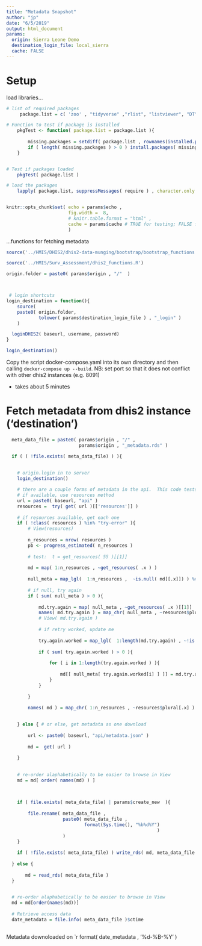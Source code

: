 ```yaml
---
title: "Metadata Snapshot"
author: "jp"
date: "6/5/2019"
output: html_document
params:
  origin: Sierra Leone Demo
  destination_login_file: local_sierra
  cache: FALSE
---
```



# Setup 

load libraries...

```r

# list of required packages
     package.list = c( 'zoo' , "tidyverse" ,"rlist", "listviewer", "DT", "knitr", "kableExtra", "xts", "leaflet", "geojsonR", "wellknown" , "geojsonio" , "sp" , "rmapshaper" , "rgeos" , "RColorBrewer", "DT", "dygraphs", "httr", "jsonlite", "XML", "assertthat", "lubridate", "anytime" , "scales", "RcppRoll", "zoo", "tsibble", "seasonal", "forecast", "stlplus",  "gridExtra", "futile.logger", "Hmisc", "pander" , "stringi", "rlang" , "htmltools" , "tidyselect" , "broom" , "ggthemes" , "readxl", "knitrProgressBar" , 'osmdata', 'sf' ,  "geojsonsf" , 'tmap', 'formattable'  )

# Function to test if package is installed 
    pkgTest <- function( package.list = package.list ){
        
        missing.packages = setdiff( package.list , rownames(installed.packages())) 
        if ( length( missing.packages ) > 0 ) install.packages( missing.packages ) 
    }


# Test if packages loaded
    pkgTest( package.list )

# load the packages
    lapply( package.list, suppressMessages( require ) , character.only = TRUE)


knitr::opts_chunk$set( echo = params$echo ,
                       fig.width =  8, 
                       # knitr.table.format = "html" ,
                       cache = params$cache # TRUE for testing; FALSE for production
                       )

```

...functions for fetching metadata

```r
source('../HMIS/DHIS2/dhis2-data-munging/bootstrap/bootstrap_functions.R')

source('../HMIS/Surv_Assessment/dhis2_functions.R')

origin.folder = paste0( params$origin , "/"  )



 # login shortcuts
login_destination = function(){
    source( 
    paste0( origin.folder, 
            tolower( params$destination_login_file ) , "_login" )
    )

  loginDHIS2( baseurl, username, password)
}

login_destination()
```


Copy the script docker-compose.yaml into its own directory and then calling `docker-compose up --build`. NB: set port so that it does not conflict with other dhis2 instances (e.g. 8091)

- takes about 5 minutes

# Fetch metadata from dhis2 instance ('destination')


```r

  meta_data_file = paste0( params$origin , "/" ,
                           params$origin , "_metadata.rds" ) 

  if ( ( !file.exists( meta_data_file) ) ){
   
    
    # origin.login in to server
    login_destination()

    # there are a couple forms of metadata in the api.  This code tests the format, then gets metadata
    # if available, use resources method
    url = paste0( baseurl, "api" )
    resources =  try( get( url )[['resources']] )
    
    # if resources available, get each one      
    if ( !class( resources ) %in% "try-error" ){   
        # View(resources)
        
        n_resources = nrow( resources )
        pb <- progress_estimated( n_resources )
     
        # test:  t = get_resources( 55 )[[1]]
    
        md = map( 1:n_resources , ~get_resources( .x ) )
        
        null_meta = map_lgl(  1:n_resources ,  ~is.null( md[[.x]]) ) %>% which
        
        # if null, try again
        if ( sum( null_meta ) > 0 ){ 
            
            md.try.again = map( null_meta , ~get_resources( .x )[[1]]  ) 
            names( md.try.again ) = map_chr( null_meta , ~resources$plural[.x] )
            # View( md.try.again )
            
            # if retry worked, update me 
            
            try.again.worked = map_lgl(  1:length(md.try.again) , ~!is.null( md.try.again[[.x]] ) ) %>% which
            
            if ( sum( try.again.worked ) > 0 ){
                
                for ( i in 1:length(try.again.worked ) ){
                    
                    md[[ null_meta[ try.again.worked[i] ] ]] = md.try.again[[ try.again.worked[i] ]]
                }
            }
            
        }
        
        names( md ) = map_chr( 1:n_resources , ~resources$plural[.x] )
        

    } else { # or else, get metadata as one download
        
        url <- paste0( baseurl, "api/metadata.json" )
        
        md =  get( url ) 
    
    }
    
    
    # re-order alaphabetically to be easier to browse in View
    md = md[ order( names(md) ) ]

 
    
    if ( file.exists( meta_data_file) | params$create_new  ){ 
        
        file.rename( meta_data_file ,
                     paste0( meta_data_file , 
                             format(Sys.time(), "%b%d%Y")
                                                        )
                     )
    }
         
    if ( !file.exists( meta_data_file) ) write_rds( md, meta_data_file )
    
  } else {
      
       md = read_rds( meta_data_file )
  }
  

  # re-order alaphabetically to be easier to browse in View
  md = md[order(names(md))]
  
  # Retrieve access data 
  date_metadata = file.info( meta_data_file )$ctime 
  
```

Metadata downoloaded on `r format( date_metadata , '%d-%B-%Y' )
